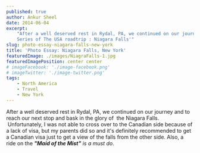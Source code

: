 ```yaml
---
published: true
author: Ankur Sheel
date: 2014-06-04
excerpt:
    "After a well deserved rest in Rydal, PA, we continued on our journey and to reach our next stop.Next on the Photo
    Series of The USA roadtrip : Niagara Falls'"
slug: photo-essay-niagara-falls-new-york
title: 'Photo Essay: Niagara Falls, New York'
featuredImage: ./images/NiagraFalls-1.jpg
featuredImagePosition: center center
# imageFacebook: './image-facebook.png'
# imageTwitter: './image-twitter.png'
tags:
    - North America
    - Travel
    - New York
---
```


After a well deserved rest in Rydal, PA, we continued on our journey and to reach our next stop and bask in the glory
of  the Niagara Falls.  Unfortunately, I was not able to cross over to the Canadian side because of a lack of visa, but
my parents did so and it's definitely recommended to get a Canadian visa just to get a view of the falls from the other
side. Also, a ride on the _**"Maid of the Mist"** is a must do_.

<ImageGallery relativeDirectory={props.path} />
